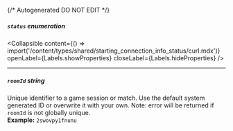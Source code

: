 {/* Autogenerated DO NOT EDIT  */}

##### `status` _enumeration_

<Collapsible content={() => import('/content/types/shared/starting_connection_info_status/curl.mdx')} openLabel={Labels.showProperties} closeLabel={Labels.hideProperties} />


---
##### `roomId` _string_
Unique identifier to a game session or match. Use the default system generated ID or overwrite it with your own.
Note: error will be returned if `roomId` is not globally unique.
<br/>
**Example:** `2swovpy1fnunu`


